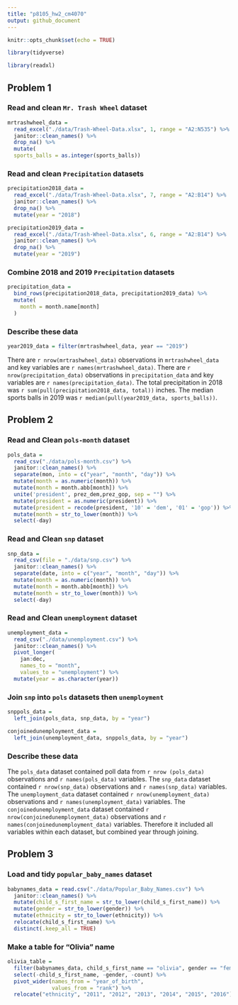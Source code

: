```yaml
---
title: "p8105_hw2_cm4070"
output: github_document
---
```


```r
knitr::opts_chunk$set(echo = TRUE)

library(tidyverse)

library(readxl)

```

## Problem 1

### Read and clean `Mr. Trash Wheel` dataset

```r
mrtrashwheel_data = 
  read_excel("./data/Trash-Wheel-Data.xlsx", 1, range = "A2:N535") %>%
  janitor::clean_names() %>%
  drop_na() %>%
  mutate(
  sports_balls = as.integer(sports_balls)) 
```

### Read and clean `Precipitation` datasets

```r
precipitation2018_data = 
  read_excel("./data/Trash-Wheel-Data.xlsx", 7, range = "A2:B14") %>%
  janitor::clean_names() %>%
  drop_na() %>%
  mutate(year = "2018")
```

```r
precipitation2019_data =
  read_excel("./data/Trash-Wheel-Data.xlsx", 6, range = "A2:B14") %>%
  janitor::clean_names() %>%
  drop_na() %>%
  mutate(year = "2019")
```

### Combine 2018 and 2019 `Precipitation` datasets 

```r
precipitation_data = 
  bind_rows(precipitation2018_data, precipitation2019_data) %>%
  mutate(
    month = month.name[month]
  )
```

### Describe these data 

```r
year2019_data = filter(mrtrashwheel_data, year == "2019")
```

There are `r nrow(mrtrashwheel_data)` observations  in `mrtrashwheel_data` and key variables are `r names(mrtrashwheel_data)`. There are `r nrow(precipitation_data)` observations in `precipitation_data` and key variables are `r names(precipitation_data)`. The total precipitation in 2018 was `r sum(pull(precipitation2018_data, total))` inches. The median sports balls in 2019 was `r median(pull(year2019_data, sports_balls))`.

## Problem 2 

### Read and Clean `pols-month` dataset

```r
pols_data = 
  read_csv("./data/pols-month.csv") %>% 
  janitor::clean_names() %>%
  separate(mon, into = c("year", "month", "day")) %>%
  mutate(month = as.numeric(month)) %>%
  mutate(month = month.abb[month]) %>%
  unite('president', prez_dem,prez_gop, sep = "") %>%
  mutate(president = as.numeric(president)) %>%
  mutate(president = recode(president, '10' = 'dem', '01' = 'gop')) %>%
  mutate(month = str_to_lower(month)) %>%
  select(-day)
```

### Read and Clean `snp` dataset

```r
snp_data = 
  read_csv(file = "./data/snp.csv") %>%
  janitor::clean_names() %>%
  separate(date, into = c("year", "month", "day")) %>%
  mutate(month = as.numeric(month)) %>%
  mutate(month = month.abb[month]) %>%
  mutate(month = str_to_lower(month)) %>%
  select(-day)
```

### Read and Clean `unemployment` dataset

```r
unemployment_data = 
  read_csv("./data/unemployment.csv") %>%
  janitor::clean_names() %>%
  pivot_longer(
    jan:dec, 
    names_to = "month", 
    values_to = "unemployment") %>%
  mutate(year = as.character(year))
```

### Join `snp` into `pols` datasets then `unemployment`

```r
snppols_data = 
  left_join(pols_data, snp_data, by = "year")

conjoinedunemployment_data = 
  left_join(unemployment_data, snppols_data, by = "year")
```

### Describe these data 

The `pols_data` dataset contained poll data from `r nrow (pols_data)` observations and `r names(pols_data)` variables. The `snp_data` dataset contained `r nrow(snp_data)` observations and `r names(snp_data)` variables. 
The `unemployment_data` dataset contained `r nrow(unemployment_data)` observations and `r names(unemployment_data)` variables. 
The `conjoinedunemployment_data` dataset contained
`r nrow(conjoinedunemployment_data)` observations and `r names(conjoinedunemployment_data)` variables. Therefore it included all variables within each dataset, but combined year through joining.

## Problem 3 

### Load and tidy `popular_baby_names` dataset

```r
babynames_data = read.csv("./data/Popular_Baby_Names.csv") %>% 
  janitor::clean_names() %>% 
  mutate(child_s_first_name = str_to_lower(child_s_first_name)) %>% 
  mutate(gender = str_to_lower(gender)) %>% 
  mutate(ethnicity = str_to_lower(ethnicity)) %>% 
  relocate(child_s_first_name) %>%
  distinct(.keep_all = TRUE)
```

### Make a table for "Olivia" name

```r
olivia_table = 
  filter(babynames_data, child_s_first_name == "olivia", gender == "female") %>%
  select(-child_s_first_name, -gender, -count) %>%
  pivot_wider(names_from = "year_of_birth",
              values_from = "rank") %>%
  relocate("ethnicity", "2011", "2012", "2013", "2014", "2015", "2016")
```

